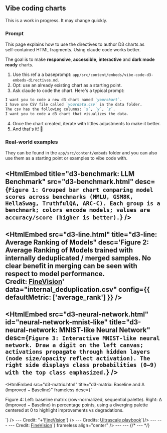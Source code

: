 
## Vibe coding charts

<Note emoji="⚠️" variant="danger">This is a work in progress. It may change quickly.</Note>

### Prompt

This page explains how to use the directives to author D3 charts as self‑contained HTML fragments.
Using claude code works better.

The goal is to make **responsive**, **accessible**, **interactive** and **dark mode ready** charts.

1. Use this ref a a baseprompt: `app/src/content/embeds/vibe-code-d3-embeds-directives.md`.
2. Opt: use an already existing chart as a starting point.
3. Ask claude to code the chart. Here's a typical prompt:

```markdown
I want you to code a new d3 chart named `yourchart`.
I have one CSV file called `yourdata.csv` in the data folder.
The csv has the following columns: `x`, `y`, `z`.
I want you to code a d3 chart that visualizes the data.
```

4. Once the chart created, iterate with littles adjustments to make it better.
5. And that's it! 🎉

### Real‑world examples

They can be found in the `app/src/content/embeds` folder and you can also use them as a starting point or examples to vibe code with.

<HtmlEmbed
  title="d3-benchmark: LLM Benchmark"
  src="d3-benchmark.html" desc={`Figure 1: Grouped bar chart comparing model scores across benchmarks (MMLU, GSM8K, HellaSwag, TruthfulQA, ARC‑C). Each group is a benchmark; colors encode models; values are accuracy/score (higher is better).`}  />
---
  <HtmlEmbed
  src="d3-line.html"
  title="d3-line: Average Ranking of Models"
  desc='Figure 2: Average Ranking of Models trained with internally deduplicated / merged samples. No clear benefit in merging can be seen with respect to model performance.<br/> Credit: <a href="https://huggingface.co/spaces/HuggingFaceM4/FineVision" target="_blank">FineVision</a>'
  data="internal_deduplication.csv"
  config={{
    defaultMetric: ['average_rank']
  }}
/>
---
  <HtmlEmbed
    src="d3-neural-network.html"
    id="neural-network-mnist-like"
    title="d3-neural-network: MNIST-like Neural Network"
    desc={`Figure 3: Interactive MNIST-like neural network. Draw a digit on the left canvas; activations propagate through hidden layers (node size/opacity reflect activation). The right side displays class probabilities (0–9) with the top class emphasized.`}
  />
---
  <HtmlEmbed
    src="d3-matrix.html"
    title="d3-matrix: Baseline and Δ (Improved − Baseline)"
    frameless
    desc={`<p>
  Figure 4: Left: baseline matrix (row-normalized, sequential palette).
  Right: Δ (Improved − Baseline) in percentage points, using a diverging palette centered at 0 to highlight improvements vs degradations.
</p>`}
  />
---
  <HtmlEmbed title="d3-line-quad: Comparison across thresholds" src="d3-line-quad.html" desc={"Figure 5: Comparison across thresholds for all four filters individually: Formatting, Relevance, Visual Dependency, and Image-Question Correspondence <br/> Credit: "+'<a href="https://huggingface.co/spaces/HuggingFaceM4/FineVision" target="_blank">FineVision</a>'} />
---
<HtmlEmbed src="d3-bar.html" title="d3-bar: Memory usage with recomputation" desc={`Figure 6: Memory usage with recomputation.<br/>Credits: <a href="https://huggingface.co/spaces/nanotron/ultrascale-playbook?section=activation_recomputation" target="_blank">Ultrascale playbook</a>`}/>
--- 
  <HtmlEmbed src="d3-pie.html" title="d3-pie: Pie charts by category" desc='Figure 7: Comparison across thresholds for all four filters individually: Formatting, Relevance, Visual Dependency, and Image-Question Correspondence <br/> Credit: <a href="https://huggingface.co/spaces/HuggingFaceM4/FineVision" target="_blank">FineVision</a>' /> 
--- 
  <HtmlEmbed src="d3-pie-quad.html" title="d3-pie-quad: Quad donuts by metric" align="center" frameless desc={'Quad view: Answer Tokens, Number of Samples, Number of Turns, Number of Images.'} />
---
<HtmlEmbed src="d3-scatter.html" title="d3-scatter: 2D projection by category" desc={`Figure 8: Dataset visualization via UMAP <br/> Credit: <a href="https://huggingface.co/spaces/HuggingFaceM4/FineVision" target="_blank">FineVision</a>`} frameless align="center" />
---
<HtmlEmbed
  src="d3-trackio.html"
  title="Résultats TrackIO"
/>
---
{/* <HtmlEmbed
  src="d3-trackio-oblivion.html"
  title="Résultats TrackIO"
  frameless
/>
--- */}

